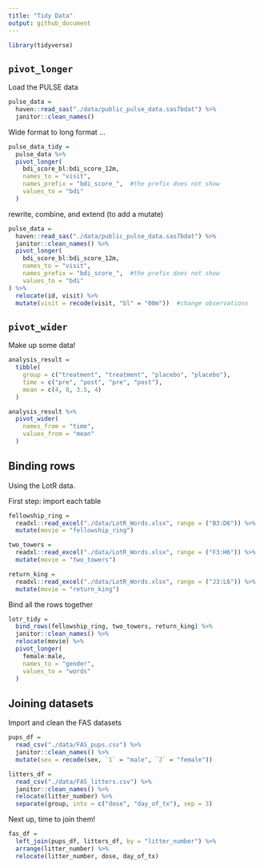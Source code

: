 ```yaml
---
title: "Tidy Data"
output: github_document
---
```


```r
library(tidyverse)
```

## `pivot_longer`

Load the PULSE data

```r
pulse_data =
  haven::read_sas("./data/public_pulse_data.sas7bdat") %>%
  janitor::clean_names()
```

Wide format to long format ...

```r
pulse_data_tidy = 
  pulse_data %>%
  pivot_longer(
    bdi_score_bl:bdi_score_12m,
    names_to = "visit",
    names_prefix = "bdi_score_",  #the prefix does not show
    values_to = "bdi"
  )
```

rewrite, combine, and extend (to add a mutate)

```r
pulse_data =
  haven::read_sas("./data/public_pulse_data.sas7bdat") %>%
  janitor::clean_names() %>%
  pivot_longer(
    bdi_score_bl:bdi_score_12m,
    names_to = "visit",
    names_prefix = "bdi_score_",  #the prefix does not show
    values_to = "bdi"
) %>%
  relocate(id, visit) %>%
  mutate(visit = recode(visit, "bl" = "00m"))  #change observations
```


## `pivot_wider`

Make up some data!

```r
analysis_result =
  tibble(
    group = c("treatment", "treatment", "placebo", "placebo"),
    time = c("pre", "post", "pre", "post"),
    mean = c(4, 8, 3.5, 4)
  )

analysis_result %>%
  pivot_wider(
    names_from = "time",
    values_from = "mean"
  )
```


## Binding rows

Using the LotR data.

First step: import each table

```r
fellowship_ring =
  readxl::read_excel("./data/LotR_Words.xlsx", range = ("B3:D6")) %>%
  mutate(movie = "fellowship_ring")

two_towers =
  readxl::read_excel("./data/LotR_Words.xlsx", range = ("F3:H6")) %>%
  mutate(movie = "two_towers")

return_king =
  readxl::read_excel("./data/LotR_Words.xlsx", range = ("J3:L6")) %>%
  mutate(movie = "return_king")
```

Bind all the rows together

```r
lotr_tidy =
  bind_rows(fellowship_ring, two_towers, return_king) %>%
  janitor::clean_names() %>%
  relocate(movie) %>%
  pivot_longer(
    female:male,
    names_to = "gender",
    values_to = "words"
  )
```

## Joining datasets

Import and clean the FAS datasets

```r
pups_df =
  read_csv("./data/FAS_pups.csv") %>%
  janitor::clean_names() %>%
  mutate(sex = recode(sex, `1` = "male", `2` = "female"))

litters_df =
  read_csv("./data/FAS_litters.csv") %>%
  janitor::clean_names() %>%
  relocate(litter_number) %>%
  separate(group, into = c("dose", "day_of_tx"), sep = 3)
```

Next up, time to join them!

```r
fas_df =
  left_join(pups_df, litters_df, by = "litter_number") %>%
  arrange(litter_number) %>%
  relocate(litter_number, dose, day_of_tx)
```




